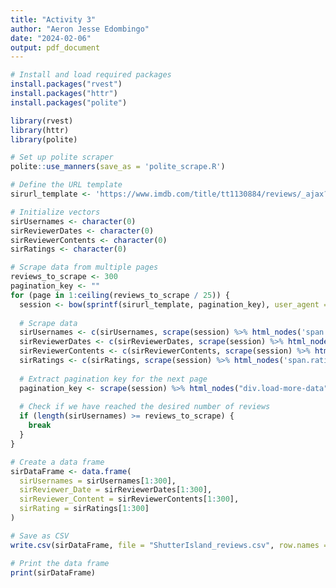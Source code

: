```yaml
---
title: "Activity 3"
author: "Aeron Jesse Edombingo"
date: "2024-02-06"
output: pdf_document
---
```


```r
# Install and load required packages
install.packages("rvest")
install.packages("httr")
install.packages("polite")
```

```r

library(rvest)
library(httr)
library(polite)
```

```r
# Set up polite scraper
polite::use_manners(save_as = 'polite_scrape.R')
```

```r
# Define the URL template
sirurl_template <- 'https://www.imdb.com/title/tt1130884/reviews/_ajax?ref_=undefined&paginationKey=%s'
```

```r
# Initialize vectors
sirUsernames <- character(0)
sirReviewerDates <- character(0)
sirReviewerContents <- character(0)
sirRatings <- character(0)
```

```r
# Scrape data from multiple pages
reviews_to_scrape <- 300
pagination_key <- ""
for (page in 1:ceiling(reviews_to_scrape / 25)) {
  session <- bow(sprintf(sirurl_template, pagination_key), user_agent = "Educational")
  
  # Scrape data
  sirUsernames <- c(sirUsernames, scrape(session) %>% html_nodes('span.display-name-link') %>% html_text())
  sirReviewerDates <- c(sirReviewerDates, scrape(session) %>% html_nodes('span.review-date') %>% html_text())
  sirReviewerContents <- c(sirReviewerContents, scrape(session) %>% html_nodes('div.text.show-more__control') %>% html_text())
  sirRatings <- c(sirRatings, scrape(session) %>% html_nodes('span.rating-other-user-rating') %>% html_text())
  
  # Extract pagination key for the next page
  pagination_key <- scrape(session) %>% html_nodes("div.load-more-data") %>% html_attr("data-key")
  
  # Check if we have reached the desired number of reviews
  if (length(sirUsernames) >= reviews_to_scrape) {
    break
  }
}
```

```r
# Create a data frame
sirDataFrame <- data.frame(
  sirUsernames = sirUsernames[1:300],
  sirReviewer_Date = sirReviewerDates[1:300],
  sirReviewer_Content = sirReviewerContents[1:300],
  sirRating = sirRatings[1:300]
)
```

```r
# Save as CSV
write.csv(sirDataFrame, file = "ShutterIsland_reviews.csv", row.names = FALSE)
```

```r
# Print the data frame
print(sirDataFrame)

```